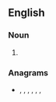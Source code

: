 ==English==

===Noun===
{{head|en|noun plural form}}

# {{plural of|pinot|lang=en}}

===Anagrams===
* {{l|en|instop}}, {{l|en|opts in}}, {{l|en|pintos}}, {{l|en|Pintos}}, {{l|en|piston}}, {{l|en|pitons}}, {{l|en|points}}